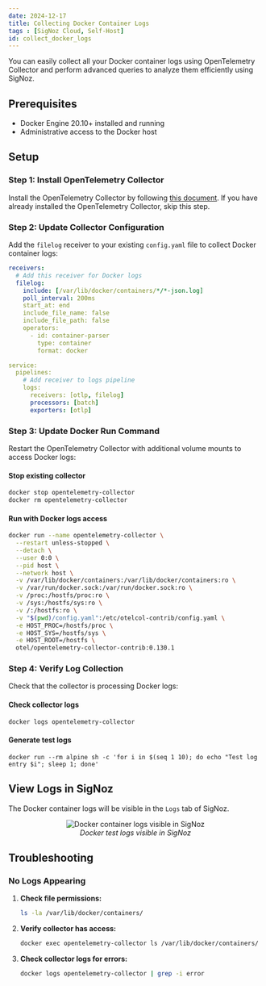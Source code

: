 ```yaml
---
date: 2024-12-17
title: Collecting Docker Container Logs
tags : [SigNoz Cloud, Self-Host]
id: collect_docker_logs
---
```


You can easily collect all your Docker container logs using OpenTelemetry Collector and perform advanced queries to analyze them efficiently using SigNoz.

## Prerequisites

- Docker Engine 20.10+ installed and running
- Administrative access to the Docker host

## Setup

### Step 1: Install OpenTelemetry Collector

Install the OpenTelemetry Collector by following [this document](https://signoz.io/docs/collection-agents/docker/install). If you have already installed the OpenTelemetry Collector, skip this step.

### Step 2: Update Collector Configuration

Add the `filelog` receiver to your existing `config.yaml` file to collect Docker container logs:

```yaml:config.yaml
receivers:  
  # Add this receiver for Docker logs
  filelog:
    include: [/var/lib/docker/containers/*/*-json.log]
    poll_interval: 200ms
    start_at: end
    include_file_name: false
    include_file_path: false
    operators:
      - id: container-parser
        type: container
        format: docker

service:
  pipelines:
    # Add receiver to logs pipeline
    logs:
      receivers: [otlp, filelog]
      processors: [batch]
      exporters: [otlp]
```

### Step 3: Update Docker Run Command

Restart the OpenTelemetry Collector with additional volume mounts to access Docker logs:

#### Stop existing collector
```bash
docker stop opentelemetry-collector
docker rm opentelemetry-collector
```

#### Run with Docker logs access
```bash
docker run --name opentelemetry-collector \
  --restart unless-stopped \
  --detach \
  --user 0:0 \
  --pid host \
  --network host \
  -v /var/lib/docker/containers:/var/lib/docker/containers:ro \
  -v /var/run/docker.sock:/var/run/docker.sock:ro \
  -v /proc:/hostfs/proc:ro \
  -v /sys:/hostfs/sys:ro \
  -v /:/hostfs:ro \
  -v "$(pwd)/config.yaml":/etc/otelcol-contrib/config.yaml \
  -e HOST_PROC=/hostfs/proc \
  -e HOST_SYS=/hostfs/sys \
  -e HOST_ROOT=/hostfs \
  otel/opentelemetry-collector-contrib:0.130.1
```

### Step 4: Verify Log Collection

Check that the collector is processing Docker logs:

#### Check collector logs

```bash
docker logs opentelemetry-collector
```

#### Generate test logs
```
docker run --rm alpine sh -c 'for i in $(seq 1 10); do echo "Test log entry $i"; sleep 1; done'
```

## View Logs in SigNoz

The Docker container logs will be visible in the `Logs` tab of SigNoz.

<figure data-zoomable align='center'>
    <img src="/img/docs/logs-management/send-logs/docker-logs.webp" alt="Docker container logs visible in SigNoz"/>
    <figcaption><i>Docker test logs visible in SigNoz</i></figcaption>
</figure>

## Troubleshooting

### No Logs Appearing

1. **Check file permissions:**
   ```bash
   ls -la /var/lib/docker/containers/
   ```

2. **Verify collector has access:**
   ```bash
   docker exec opentelemetry-collector ls /var/lib/docker/containers/
   ```

3. **Check collector logs for errors:**
   ```bash
   docker logs opentelemetry-collector | grep -i error
   ```
